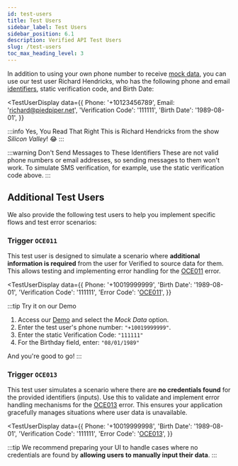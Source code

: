 ```yaml
---
id: test-users
title: Test Users
sidebar_label: Test Users
sidebar_position: 6.1
description: Verified API Test Users
slug: /test-users
toc_max_heading_level: 3
---
```



In addition to using your own phone number to receive [mock data](./environments#mock-data), you can use our test user Richard Hendricks, who has the following phone and email [identifiers](./data#identifiers), static verification code, and Birth Date:

<TestUserDisplay
  data={{
    Phone: '+10123456789',
    Email: 'richard@piedpiper.net',
    'Verification Code': '111111',
    'Birth Date': '1989-08-01',
  }}
></TestUserDisplay>

:::info Yes, You Read That Right
This is Richard Hendricks from the show _Silicon Valley_! 😂
:::

:::warning Don't Send Messages to These Identifiers
These are not valid phone numbers or email addresses, so sending messages to them won't work. To simulate SMS verification, for example, use the static verification code above.
:::

## Additional Test Users

We also provide the following test users to help you implement specific flows and test error scenarios:

### Trigger `OCE011`

This test user is designed to simulate a scenario where **additional information is required** from the user for Verified to source data for them. This allows testing and implementing error handling for the [OCE011](./errors#oce011) error.

<TestUserDisplay
  data={{
    Phone: '+10019999999',
    'Birth Date': '1989-08-01',
    'Verification Code': '111111',
    'Error Code': '[OCE011](./errors#oce011)',
  }}
></TestUserDisplay>

:::tip Try it on our Demo
1. Access our [Demo](https://1-click.demo.verified.inc) and select the *Mock Data* option.
2. Enter the test user's phone number: `"+10019999999"`.
3. Enter the static Verification Code: `"111111"`
4. For the Birthday field, enter: `"08/01/1989"`

And you're good to go!
:::

### Trigger `OCE013`

This test user simulates a scenario where there are **no credentials found** for the provided identifiers (inputs). Use this to validate and implement error handling mechanisms for the [OCE013](./errors#oce013) error. This ensures your application gracefully manages situations where user data is unavailable.

<TestUserDisplay
  data={{
    Phone: '+10019999998',
    'Birth Date': '1989-08-01',
    'Verification Code': '111111',
    'Error Code': '[OCE013](./errors#oce013)',
  }}
></TestUserDisplay>
:::tip
We recommend preparing your UI to handle cases where no credentials are found by **allowing users to manually input their data**.
:::